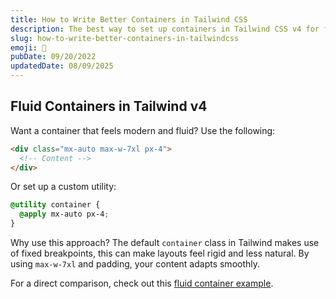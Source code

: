 ```yaml
---
title: How to Write Better Containers in Tailwind CSS
description: The best way to set up containers in Tailwind CSS v4 for fluid layouts.
slug: how-to-write-better-containers-in-tailwindcss
emoji: 🫙
pubDate: 09/20/2022
updatedDate: 08/09/2025
---
```



<BaseAd />

## Fluid Containers in Tailwind v4

Want a container that feels modern and fluid? Use the following:

```html
<div class="mx-auto max-w-7xl px-4">
  <!-- Content -->
</div>
```

Or set up a custom utility:

```css
@utility container {
  @apply mx-auto px-4;
}
```

Why use this approach? The default `container` class in Tailwind makes use of fixed breakpoints, this can make layouts feel rigid and less natural. By using `max-w-7xl` and padding, your content adapts smoothly.

For a direct comparison, check out this [fluid container example](https://play.tailwindcss.com/a1nvWMO4Vm?layout=preview&size=1420x720).
